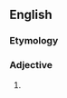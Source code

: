==English==

===Etymology===
{{suffix|Chassid|ic|lang=en}}

===Adjective===
{{en-adj|-}}

# {{alternative spelling of|Hassidic|lang=en}}